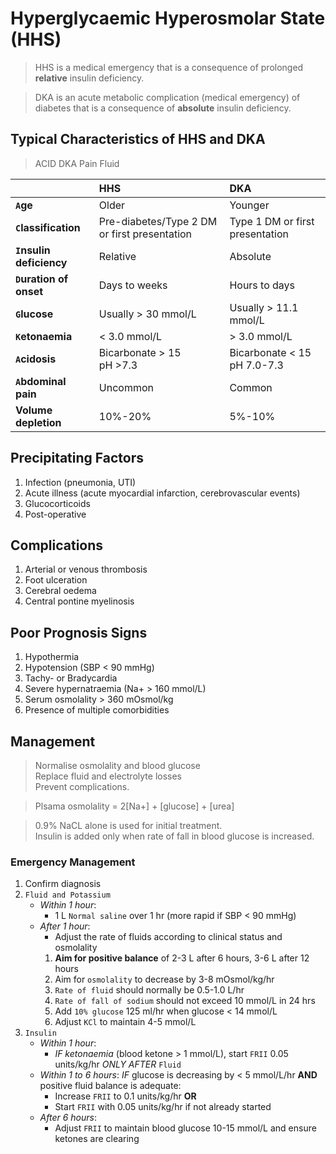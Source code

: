 # Hyperglycaemic Hyperosmolar State (HHS)

> HHS is a medical emergency that is a consequence of prolonged **relative** insulin deficiency.

> DKA is an acute metabolic complication (medical emergency) of diabetes that is a consequence of **absolute** insulin deficiency.

## Typical Characteristics of HHS and DKA

> ACID DKA Pain Fluid

|                          | HHS                                          | DKA                             |
| :----------------------- | :------------------------------------------- | :------------------------------ |
| **`A`ge**                | Older                                        | Younger                         |
| **`C`lassification**     | Pre-diabetes/Type 2 DM or first presentation | Type 1 DM or first presentation |
| **`I`nsulin deficiency** | Relative                                     | Absolute                        |
| **`D`uration of onset**  | Days to weeks                                | Hours to days                   |
| **`G`lucose**            | Usually > 30 mmol/L                          | Usually > 11.1 mmol/L           |
| **`K`etonaemia**         | < 3.0 mmol/L                                 | > 3.0 mmol/L                    |
| **`A`cidosis**           | Bicarbonate > 15<br/>pH >7.3                 | Bicarbonate < 15<br/>pH 7.0-7.3 |
| **`A`bdominal pain**     | Uncommon                                     | Common                          |
| **Volume depletion**     | 10%-20%                                      | 5%-10%                          |

## Precipitating Factors

1. Infection (pneumonia, UTI)
1. Acute illness (acute myocardial infarction, cerebrovascular events)
1. Glucocorticoids
1. Post-operative

## Complications

1. Arterial or venous thrombosis
1. Foot ulceration
1. Cerebral oedema
1. Central pontine myelinosis

## Poor Prognosis Signs

1. Hypothermia
1. Hypotension (SBP < 90 mmHg)
1. Tachy- or Bradycardia
1. Severe hypernatraemia (Na+ > 160 mmol/L)
1. Serum osmolality > 360 mOsmol/kg
1. Presence of multiple comorbidities

## Management

> Normalise osmolality and blood glucose<br/>Replace fluid and electrolyte losses<br/>Prevent complications.

> Plsama osmolality = 2[Na+] + [glucose] + [urea]

> 0.9% NaCL alone is used for initial treatment.<br/>Insulin is added only when rate of fall in blood glucose is increased.

### Emergency Management

1. Confirm diagnosis
1. `Fluid and Potassium`
   - _Within 1 hour_:
     - 1 L `Normal saline` over 1 hr (more rapid if SBP < 90 mmHg)
   - _After 1 hour_:
     - Adjust the rate of fluids according to clinical status and osmolality
     1. **Aim for positive balance** of 2-3 L after 6 hours, 3-6 L after 12 hours
     1. Aim for `osmolality` to decrease by 3-8 mOsmol/kg/hr
     1. `Rate of fluid` should normally be 0.5-1.0 L/hr
     1. `Rate of fall of sodium` should not exceed 10 mmol/L in 24 hrs
     1. Add `10% glucose` 125 ml/hr when glucose < 14 mmol/L
     1. Adjust `KCl` to maintain 4-5 mmol/L
1. `Insulin`
   - _Within 1 hour_:
     - _IF ketonaemia_ (blood ketone > 1 mmol/L), start `FRII` 0.05 units/kg/hr _ONLY AFTER_ `Fluid`
   - _Within 1 to 6 hours_:
     _IF_ glucose is decreasing by < 5 mmol/L/hr **AND** positive fluid balance is adequate:
     - Increase `FRII` to 0.1 units/kg/hr **OR**
     - Start `FRII` with 0.05 units/kg/hr if not already started
   - _After 6 hours_:
     - Adjust `FRII` to maintain blood glucose 10-15 mmol/L and ensure ketones are clearing
